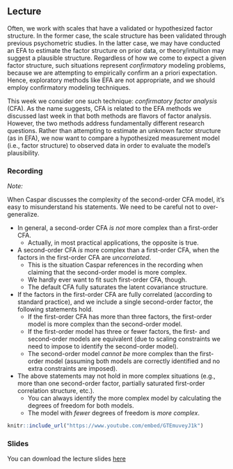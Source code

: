 ## Lecture

Often, we work with scales that have a validated or hypothesized factor structure. 
In the former case, the scale structure has been validated through previous 
psychometric studies. In the latter case, we may have conducted an EFA to 
estimate the factor structure on prior data, or theory/intuition may suggest a 
plausible structure. Regardless of how we come to expect a given factor structure, 
such situations represent *confirmatory* modeling problems, because we are 
attempting to empirically confirm an a priori expectation. Hence, exploratory 
methods like EFA are not appropriate, and we should employ confirmatory modeling 
techniques.

This week we consider one such technique: *confirmatory factor analysis* (CFA). 
As the name suggests, CFA is related to the EFA methods we discussed last week
in that both methods are flavors of factor analysis. However, the two methods 
address fundamentally different research questions. Rather than attempting to 
estimate an unknown factor structure (as in EFA), we now want to compare a 
hypothesized measurement model (i.e., factor structure) to observed data in order
to evaluate the model's plausibility.

### Recording {-}

*Note:*

When Caspar discusses the complexity of the second-order CFA model, it's easy to
misunderstand his statements. We need to be careful not to over-generalize.

- In general, a second-order CFA *is not* more complex than a first-order CFA.
   - Actually, in most practical applications, the opposite is true.
- A second-order CFA *is* more complex than a first-order CFA, when the factors 
  in the first-order CFA are *uncorrelated*.
   - This is the situation Caspar references in the recording when claiming that
     the second-order model is more complex.
   - We hardly ever want to fit such first-order CFA, though.
   - The default CFA fully saturates the latent covariance structure.
- If the factors in the first-order CFA are fully correlated (according to
  standard practice), and we include a single second-order factor, the following 
  statements hold.
   - If the first-order CFA has more than three factors, the first-order model 
     is more complex than the second-order model.
   - If the first-order model has three or fewer factors, the first- and
     second-order models are equivalent (due to scaling constraints we need to
     impose to identify the second-order model).
   - The second-order model *cannot be* more complex than the first-order model
     (assuming both models are correctly identified and no extra constraints are
     imposed).
- The above statements may not hold in more complex situations (e.g., more than
  one second-order factor, partially saturated first-order correlation structure, 
  etc.).
   - You can always identify the more complex model by calculating the degrees
     of freedom for both models.
   - The model with *fewer* degrees of freedom is *more complex*.

```{r echo = FALSE}
knitr::include_url("https://www.youtube.com/embed/GTEmuveyJ1k")
```

### Slides {-}

You can download the lecture slides [here](pdf/cfa.pdf)
